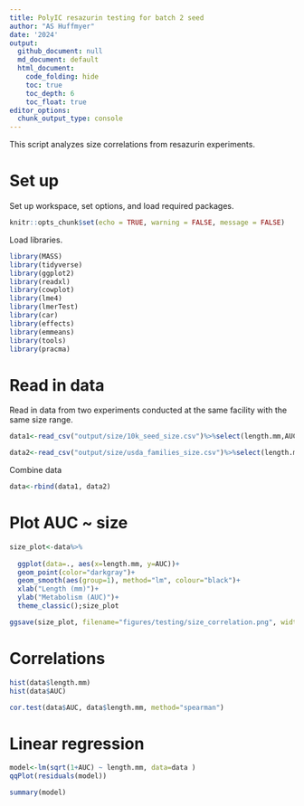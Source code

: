 ```yaml
---
title: PolyIC resazurin testing for batch 2 seed 
author: "AS Huffmyer"
date: '2024'
output:
  github_document: null
  md_document: default
  html_document:
    code_folding: hide
    toc: true
    toc_depth: 6
    toc_float: true
editor_options: 
  chunk_output_type: console
---
```


This script analyzes size correlations from resazurin experiments.    

# Set up 

Set up workspace, set options, and load required packages.    
```r
knitr::opts_chunk$set(echo = TRUE, warning = FALSE, message = FALSE)
```

Load libraries. 
```r
library(MASS) 
library(tidyverse)
library(ggplot2)
library(readxl)
library(cowplot)
library(lme4)
library(lmerTest)
library(car)
library(effects)
library(emmeans)
library(tools)
library(pracma)
```

# Read in data 

Read in data from two experiments conducted at the same facility with the same size range. 

```r
data1<-read_csv("output/size/10k_seed_size.csv")%>%select(length.mm,AUC)%>%mutate(experiment="Seed (15-35 mm)")

data2<-read_csv("output/size/usda_families_size.csv")%>%select(length.mm,AUC)%>%mutate(experiment="Seed (15-25 mm)")
```

Combine data
```r
data<-rbind(data1, data2)
```

# Plot AUC ~ size 

```r
size_plot<-data%>%
  
  ggplot(data=., aes(x=length.mm, y=AUC))+
  geom_point(color="darkgray")+
  geom_smooth(aes(group=1), method="lm", colour="black")+
  xlab("Length (mm)")+
  ylab("Metabolism (AUC)")+
  theme_classic();size_plot

ggsave(size_plot, filename="figures/testing/size_correlation.png", width=5, height=5)
```

# Correlations

```r
hist(data$length.mm)
hist(data$AUC)
```

```r
cor.test(data$AUC, data$length.mm, method="spearman")
```

# Linear regression

```r
model<-lm(sqrt(1+AUC) ~ length.mm, data=data )
qqPlot(residuals(model))

summary(model)
```

